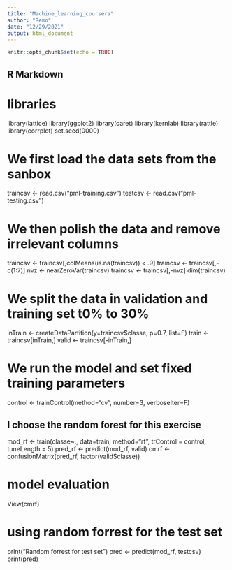 ```yaml
---
title: "Machine_learning_coursera"
author: "Remo"
date: "12/29/2021"
output: html_document
---
```


```r
knitr::opts_chunk$set(echo = TRUE)
```

## R Markdown

# libraries
library(lattice)
library(ggplot2)
library(caret)
library(kernlab)
library(rattle)
library(corrplot)
set.seed(0000)

# We first load the data sets from the sanbox
traincsv <- read.csv("pml-training.csv")
testcsv <- read.csv("pml-testing.csv")

# We then polish the data and remove irrelevant columns 
traincsv <- traincsv[,colMeans(is.na(traincsv)) < .9] 
traincsv <- traincsv[,-c(1:7)] 
nvz <- nearZeroVar(traincsv)
traincsv <- traincsv[,-nvz]
dim(traincsv)

# We split the data in validation and training set t0% to 30%
inTrain <- createDataPartition(y=traincsv$classe, p=0.7, list=F)
train <- traincsv[inTrain,]
valid <- traincsv[-inTrain,]

# We run the model and set fixed training parameters 
control <- trainControl(method="cv", number=3, verboseIter=F) 

## I choose the random forest for this exercise 
mod_rf <- train(classe~., data=train, method="rf", trControl = control, tuneLength = 5)
pred_rf <- predict(mod_rf, valid)
cmrf <- confusionMatrix(pred_rf, factor(valid$classe))


# model evaluation
View(cmrf) 

# using random forrest for the test set
print("Random forrest for test set")
pred <- predict(mod_rf, testcsv)
print(pred)
